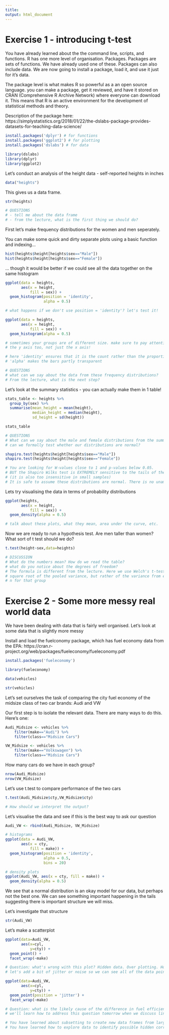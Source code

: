 ---
title: 
output: html_document
---

# Exercise 1 - introducing t-test 

You have already learned about the the command line, scripts, and functions. R has one more level of organisation. Packages. Packages are sets of functions. We have already used one of these. Packages can also include data. We are now going to install a package, load it, and use it just for it's data. 

The package level is what makes R so powerful as a an open source language. you can make a package, get it reviewed, and have it stored on CRAN (Comprehensive R Archive Network) where everyone can download it. This means that R is an active environment for the development of statistical methods and theory.

Description of the package here: https://simplystatistics.org/2018/01/22/the-dslabs-package-provides-datasets-for-teaching-data-science/

```{r}
install.packages('dplyr') # for functions
install.packages('ggplot2') # for plotting
install.packages('dslabs') # for data
```

```{r}
library(dslabs)
library(dplyr)
library(ggplot2)
```

Let's conduct an analysis of the height data - self-reported heights in inches

```{r}
data("heights")
```

This gives us a data frame.

```{r}
str(heights)
```

```{r}
# QUESTIONS 
# - tell me about the data frame
# - from the lecture, what is the first thing we should do?
```

First let's make frequency distributions for the women and men seperately.

You can make some quick and dirty separate plots using a basic function and indexing...

```{r}
hist(heights$height[heights$sex=="Male"])
hist(heights$height[heights$sex=="Female"])
```

... though it would be better if we could see all the data together on the same histogram

```{r}
ggplot(data = heights,
       aes(x = height, 
           fill = sex)) +
  geom_histogram(position = 'identity', 
                 alpha = 0.5)
```

```{r}
# what happens if we don't use position = 'identity'? let's test it!
```

```{r}
ggplot(data = heights,
       aes(x = height, 
           fill = sex)) +
  geom_histogram(alpha = 0.5)
```

```{r}
# sometimes your groups are of different size. make sure to pay attention to 
# the y axis too, not just the x axis!
```

```{r}
# here 'identity' ensures that it is the count rather than the proportion being plotted
# 'alpha' makes the bars partly transparent
```

```{r}
# QUESTIONS
# what can we say about the data from these frequency distributions?
# From the lecture, what is the next step?
```

Let's look at the summary statistics - you can actually make them in 1 table!

```{r}
stats_table <- heights %>% 
  group_by(sex) %>% 
  summarise(mean_height = mean(height),
            median_height = median(height),
            sd_height = sd(height))
```

```{r}
stats_table
```

```{r}
# QUESTIONS 
# What can we say about the male and female distributions from the summary statistics?
# can we formally test whether our distributions are normal?
```

```{r}
shapiro.test(heights$height[heights$sex=="Male"])
shapiro.test(heights$height[heights$sex=="Female"])
```

```{r}
# You are looking for W-values close to 1 and p-values below 0.05.
# BUT the Shapiro Wilks test is EXTREMELY sensitive to the tails of the distribution. 
# (it is also too insensitive in small samples)
# It is safe to assume these distributions are normal. There is no unambiguous way to deal with this issue.
```

Lets try visualising the data in terms of probability distributions

```{r}
ggplot(heights, 
       aes(x = height, 
           fill = sex)) +
  geom_density(alpha = 0.5)
```

```{r}
# talk about these plots, what they mean, area under the curve, etc.
```

Now we are ready to run a hypothesis test. Are men taller than women? What sort of t test should we do?

```{r}
t.test(height~sex,data=heights)
```

```{r}
# DISCUSSION
# What do the numbers mean? How do we read the table?
# what do you notice about the degrees of freedom?
# The formula is different from the lecture. Here we use Welch's t-test, which does not use the 
# square root of the pooled variance, but rather of the variance from each group, divided by the 
# n for that group
```

# Exercise 2 - Some more messy real world data

We have been dealing with data that is fairly well organised. Let's look at some data that is slightly more messy

Install and load the fuelconomy package, which has fuel economy data from the EPA: https://cran.r-project.org/web/packages/fueleconomy/fueleconomy.pdf

```{r}
install.packages('fueleconomy')
```

```{r}
library(fueleconomy)
```

```{r}
data(vehicles)
```

```{r}
str(vehicles)
```

Let's set ourselves the task of comparing the city fuel economy of the midsize class of two car brands: Audi and VW

Our first step is to isolate the relevant data. There are many ways to do this. Here's one:

```{r}
Audi_Midsize <- vehicles %>%
    filter(make=="Audi") %>%
    filter(class=="Midsize Cars")
```

```{r}
VW_Midsize <- vehicles %>%
    filter(make=="Volkswagen") %>%
    filter(class=="Midsize Cars")
```

How many cars do we have in each group?

```{r}
nrow(Audi_Midsize)
nrow(VW_Midsize)
```

Let's use t.test to compare performance of the two cars

```{r}
t.test(Audi_Midsize$cty,VW_Midsize$cty)
```

```{r}
# How should we interpret the output?
```

Let's visualise the data and see if this is the best way to ask our question

```{r}
Audi_VW <- rbind(Audi_Midsize, VW_Midsize)
```

```{r}
# histograms
ggplot(data = Audi_VW,
       aes(x = cty, 
           fill = make)) +
  geom_histogram(position = 'identity', 
                 alpha = 0.5,
                 bins = 20)
```

```{r}
# density plots
ggplot(Audi_VW, aes(x = cty, fill = make)) +
  geom_density(alpha = 0.5)
```

We see that a normal distribution is an okay model for our data, but perhaps not the best one. We can see something important happening in the tails suggesting there is important structure we will miss.

Let's investigate that structure

```{r}
str(Audi_VW)
```

Let's make a scatterplot

```{r}
ggplot(data=Audi_VW,
       aes(x=cyl,
           y=cty)) +
  geom_point() +
  facet_wrap(~make)
```

```{r}
# Question: what's wrong with this plot? Hidden data. Over plotting. How can we deal with that.
# let's add a bit of jitter or noise so we can see all of the data points 
```

```{r}
ggplot(data=Audi_VW,
       aes(x=cyl,
           y=cty)) +
  geom_point(position = 'jitter') +
  facet_wrap(~make)
```

```{r}
# Question: what is the likely cause of the difference in fuel efficiency between audi and vw midsize cars?
# we'll learn how to address this question tomorrow when we discuss linear regression
```

```{r}
# You have learned about subsetting to create new data frames from larger data sets
# You have learned how to explore data to identify possible hidden correlates 
```



